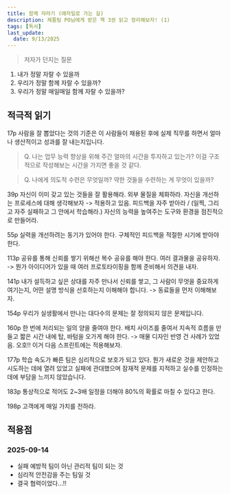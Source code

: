 ```yaml
---
title: 함께 자라기 (애자일로 가는 길)
description: 제품팀 PO님에게 받은 책 3권 읽고 정리해보자! (1)
tags: [독서]
last_update:
  date: 9/13/2025
---
```


> 저자가 던지는 질문

1. 내가 정말 자랄 수 있을까
2. 우리가 정말 함께 자랄 수 있을까?
3. 우리가 정말 매일매일 함께 자랄 수 있을까?

## 적극적 읽기

17p 사람을 잘 뽑았다는 것의 기준은 이 사람들이 채용된 후에 실제 직무를 하면서 얼마나 생산적이고 성과를 잘 내는지입니다.

> Q. 나는 업무 능력 향상을 위해 주간 얼마의 시간을 투자하고 있는가? 이걸 구조적으로 작성해보는 시간을 가지면 좋을 것 같다.

> Q. 나에게 의도적 수련은 무엇일까? 약한 것들을 수련하는 게 무엇이 있을까?

39p 자신이 이미 갖고 있는 것들을 잘 활용해라. 외부 물질을 체화하라. 자신을 개선하는 프로세스에 대해 생각해보자 -> 적용하고 있음. 피드백을 자주 받아라 / (일찍, 그리고 자주 실패하고 그 안에서 학습해라.) 자신의 능력을 높여주는 도구와 환경을 점진적으로 만들어라.

55p 실력을 개선하려는 동기가 있어야 한다. 구체적인 피드백을 적절한 시기에 받아야 한다.

113p 공유를 통해 신뢰를 쌓기 위해선 복수 공유를 해야 한다. 여러 결과물을 공유하자.
-> 뭔가 아이디어가 있을 때 여러 프로토타이핑을 함께 준비해서 의견을 내자.

141p 내가 설득하고 싶은 상대를 자주 만나서 신뢰를 쌓고, 그 사람이 무엇을 중요하게 여기는지, 어떤 설명 방식을 선호하는지 이해해야 합니다.
-> 동료들을 먼저 이해해보자.

154p 우리가 실생활에서 만나는 대다수의 문제는 잘 정의되지 않은 문제입니다.

160p 한 번에 처리되는 일의 양을 줄여야 한다. 배치 사이즈를 줄여서 지속적 흐름을 만들고 짧은 시간 내에 탑, 바텀을 오가게 해야 한다. -> 매물 디자인 반영 건 사례가 있었음. 오호!! 이거 다음 스프린트에는 적용해보자.

177p 학습 속도가 빠른 팀은 심리적으로 보호가 되고 있다. 뭔가 새로운 것을 제안하고 시도하는 데에 열려 있었고 실패에 관대했으며 잠재적 문제를 지적하고 실수를 인정하는 데에 부담을 느끼지 않았습니다.

183p 통상적으로 적어도 2~3배 일정을 더해야 80%의 확률로 마칠 수 있다고 한다.

198p 고객에게 매일 가치를 전하라.

## 적용점

### 2025-09-14

- 실패 예방적 팀이 아닌 관리적 팀이 되는 것
- 심리적 안전감을 주는 팀일 것
- 결국 협력이었다...!!

